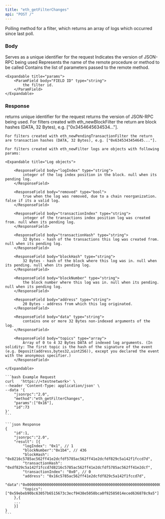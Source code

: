 ```yaml
---
title: "eth_getFilterChanges"
api: "POST /"
---
```


Polling method for a filter, which returns an array of logs which occurred since last poll.

### Body

<ParamField body="id" type="number" placeholder="1">
  Serves as a unique identifier for the request
</ParamField>

<ParamField body="jsonrpc" type="string" placeholder="2.0">
  Indicates the version of JSON-RPC being used
</ParamField>

<ParamField body="method" type="string" placeholder="eth_getFilterChanges">
  Represents the name of the remote procedure or method to be called
</ParamField>

<ParamField body="params" type="array">
    Contains the list of parameters passed to the remote method.

    <Expandable title="params">
        <ParamField body="FIELD ID" type="string">
            the filter id.
        </ParamField>
    </Expandable>
</ParamField>

### Response

<ResponseField name="id" type="number">
    returns unique identifier for the request
</ResponseField>

<ResponseField name="jsonrpc" type="string">
    returns the version of JSON-RPC being used.
</ResponseField>

<ResponseField name="result" type="array">
    For filters created with eth_newBlockFilter the return are block hashes (DATA, 32 Bytes), e.g. ["0x3454645634534..."].

    For filters created with eth_newPendingTransactionFilter the return are transaction hashes (DATA, 32 Bytes), e.g. ["0x6345343454645..."].

    For filters created with eth_newFilter logs are objects with following params:

    <Expandable title="Log objects">

        <ResponseField body="logIndex" type="string">
            integer of the log index position in the block. null when its pending log.
        </ResponseField>

        <ResponseField body="removed" type="bool">
            true when the log was removed, due to a chain reorganization. false if its a valid log.
        </ResponseField>

        <ResponseField body="transactionIndex" type="string">
            integer of the transactions index position log was created from. null when its pending log.
        </ResponseField>

        <ResponseField body="transactionHash" type="string">
            32 Bytes - hash of the transactions this log was created from. null when its pending log.
        </ResponseField>

        <ResponseField body="blockHash" type="string">
            32 Bytes - hash of the block where this log was in. null when its pending. null when its pending log.
        </ResponseField>

        <ResponseField body="blockNumber" type="string">
            the block number where this log was in. null when its pending. null when its pending log.
        </ResponseField>

        <ResponseField body="address" type="string">
            20 Bytes - address from which this log originated.
        </ResponseField>

        <ResponseField body="data" type="string">
            contains one or more 32 Bytes non-indexed arguments of the log.
        </ResponseField>

        <ResponseField body="topics" type="array">
            Array of 0 to 4 32 Bytes DATA of indexed log arguments. (In solidity: The first topic is the hash of the signature of the event (e.g. Deposit(address,bytes32,uint256)), except you declared the event with the anonymous specifier.)
        </ResponseField>

    </Expandable>

</ResponseField>

<RequestExample>

    ```bash Example Request
    curl   'https://<testnetwork>' \
    --header 'Content-Type: application/json' \
    --data '{
        "jsonrpc":"2.0",
        "method":"eth_getFilterChanges",
        "params":["0x16"],
        "id":73
    }'
    ```

</RequestExample>

<ResponseExample>

    ```json Response
    {
        "id":1,
        "jsonrpc":"2.0",
        "result": [{
            "logIndex": "0x1", // 1
            "blockNumber":"0x1b4", // 436
            "blockHash": "0x8216c5785ac562ff41e2dcfdf5785ac562ff41e2dcfdf829c5a142f1fccd7d",
            "transactionHash":  "0xdf829c5a142f1fccd7d8216c5785ac562ff41e2dcfdf5785ac562ff41e2dcf",
            "transactionIndex": "0x0", // 0
            "address": "0x16c5785ac562ff41e2dcfdf829c5a142f1fccd7d",
            "data":"0x0000000000000000000000000000000000000000000000000000000000000000",
            "topics": ["0x59ebeb90bc63057b6515673c3ecf9438e5058bca0f92585014eced636878c9a5"]
        },{
        ...
        }]
    }
    ```

</ResponseExample>